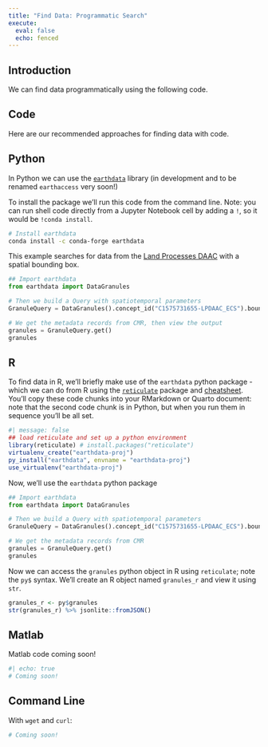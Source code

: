 ```yaml
---
title: "Find Data: Programmatic Search"
execute:
  eval: false
  echo: fenced
---
```


## Introduction

We can find data programmatically using the following code.

## Code

Here are our recommended approaches for finding data with code.

::: {.panel-tabset group="language"}
## Python

In Python we can use the [`earthdata`](https://earthdata.readthedocs.io/en/latest/) library (in development and to be renamed `earthaccess` very soon!)

To install the package we'll run this code from the command line. Note: you can run shell code directly from a Jupyter Notebook cell by adding a `!`, so it would be `!conda install`.

```bash
# Install earthdata
conda install -c conda-forge earthdata
```

This example searches for data from the [Land Processes DAAC](https://lpdaac.usgs.gov/) with a spatial bounding box. 

```python
## Import earthdata
from earthdata import DataGranules

# Then we build a Query with spatiotemporal parameters
GranuleQuery = DataGranules().concept_id("C1575731655-LPDAAC_ECS").bounding_box(-134.7,58.9,-133.9,59.2)

# We get the metadata records from CMR, then view the output
granules = GranuleQuery.get()
granules
```


## R

To find data in R, we'll briefly make use of the `earthdata` python package - which we can do from R using the [`reticulate`](https://rstudio.github.io/reticulate/) package and [cheatsheet](https://www.rstudio.com/resources/cheatsheets/). You'll copy these code chunks into your RMarkdown or Quarto document: note that the second code chunk is in Python, but when you run them in sequence you'll be all set.

```r
#| message: false
## load reticulate and set up a python environment
library(reticulate) # install.packages("reticulate")
virtualenv_create("earthdata-proj")
py_install("earthdata", envname = "earthdata-proj")
use_virtualenv("earthdata-proj")
```

Now, we'll use the `earthdata` python package

```python
## Import earthdata
from earthdata import DataGranules

# Then we build a Query with spatiotemporal parameters
GranuleQuery = DataGranules().concept_id("C1575731655-LPDAAC_ECS").bounding_box(-134.7,58.9,-133.9,59.2)

# We get the metadata records from CMR
granules = GranuleQuery.get()
granules
```

Now we can access the `granules` python object in R using `reticulate`; note the `py$` syntax. We'll create an R object named `granules_r` and view it using `str`. 

```r
granules_r <- py$granules
str(granules_r) %>% jsonlite::fromJSON()
```

## Matlab

Matlab code coming soon!

```bash
#| echo: true
# Coming soon!
```

## Command Line

With `wget` and `curl`:

```bash
# Coming soon!
```


:::
